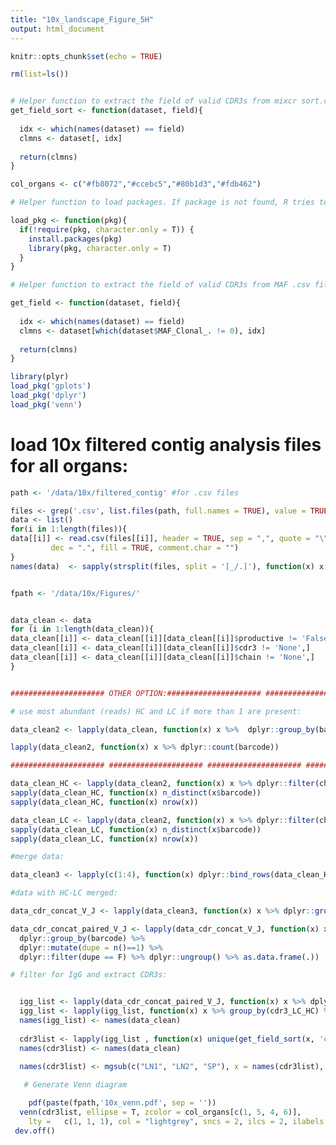 ```yaml
---
title: "10x_landscape_Figure_5H"
output: html_document
---
```


```r
knitr::opts_chunk$set(echo = TRUE)
```



```r

rm(list=ls())


# Helper function to extract the field of valid CDR3s from mixcr sort.csv files
get_field_sort <- function(dataset, field){
  
  idx <- which(names(dataset) == field)
  clmns <- dataset[, idx]
  
  return(clmns)
}

col_organs <- c("#fb8072","#ccebc5","#80b1d3","#fdb462")
```


```r

# Helper function to load packages. If package is not found, R tries to install it.

load_pkg <- function(pkg){
  if(!require(pkg, character.only = T)) {
    install.packages(pkg)
    library(pkg, character.only = T)
  }
}

# Helper function to extract the field of valid CDR3s from MAF .csv files

get_field <- function(dataset, field){
  
  idx <- which(names(dataset) == field)
  clmns <- dataset[which(dataset$MAF_Clonal_. != 0), idx]
  
  return(clmns)
}

```


```r

library(plyr)
load_pkg('gplots') 
load_pkg('dplyr')
load_pkg('venn')

```

# load 10x filtered contig analysis files for all organs:

```r

path <- '/data/10x/filtered_contig' #for .csv files

files <- grep('.csv', list.files(path, full.names = TRUE), value = TRUE)
data <- list()
for(i in 1:length(files)){
data[[i]] <- read.csv(files[[i]], header = TRUE, sep = ",", quote = "\"",
         dec = ".", fill = TRUE, comment.char = "")
}
names(data)  <- sapply(strsplit(files, split = '[_/.]'), function(x) x[8])


fpath <- '/data/10x/Figures/' 



```


```r


data_clean <- data 
for (i in 1:length(data_clean)){
data_clean[[i]] <- data_clean[[i]][data_clean[[i]]$productive != 'False',]
data_clean[[i]] <- data_clean[[i]][data_clean[[i]]$cdr3 != 'None',]
data_clean[[i]] <- data_clean[[i]][data_clean[[i]]$chain != 'None',]
}


##################### OTHER OPTION:##################### ##################### ##################### ##################### ##################### 

# use most abundant (reads) HC and LC if more than 1 are present:

data_clean2 <- lapply(data_clean, function(x) x %>%  dplyr::group_by(barcode, chain) %>% top_n(1, reads))

lapply(data_clean2, function(x) x %>% dplyr::count(barcode))

##################### ##################### ##################### ##################### ##################### ##################### ##################### 

data_clean_HC <- lapply(data_clean2, function(x) x %>% dplyr::filter(chain == 'IGH'))
sapply(data_clean_HC, function(x) n_distinct(x$barcode))
sapply(data_clean_HC, function(x) nrow(x))

data_clean_LC <- lapply(data_clean2, function(x) x %>% dplyr::filter(chain != 'IGH') %>%  dplyr::group_by(barcode) %>% top_n(1, reads) %>%  dplyr::group_by(barcode) %>% top_n(1, umis))
sapply(data_clean_LC, function(x) n_distinct(x$barcode))
sapply(data_clean_LC, function(x) nrow(x))

#merge data:

data_clean3 <- lapply(c(1:4), function(x) dplyr::bind_rows(data_clean_HC[[x]], data_clean_LC[[x]]))

#data with HC-LC merged:

data_cdr_concat_V_J <- lapply(data_clean3, function(x) x %>% dplyr::group_by(barcode) %>% dplyr::arrange(chain) %>% dplyr::mutate(cdr3_LC_HC = paste0(cdr3,v_gene, j_gene, collapse = ""), HC_LC_contig = paste0(contig_id, collapse = "_")))

data_cdr_concat_paired_V_J <- lapply(data_cdr_concat_V_J, function(x) x %>% 
  dplyr::group_by(barcode) %>% 
  dplyr::mutate(dupe = n()==1) %>% 
  dplyr::filter(dupe == F) %>% dplyr::ungroup() %>% as.data.frame(.))

# filter for IgG and extract CDR3s:


  igg_list <- lapply(data_cdr_concat_paired_V_J, function(x) x %>% dplyr::filter(c_gene %like% 'IGHG')) 
  igg_list <- lapply(igg_list, function(x) x %>% group_by(cdr3_LC_HC) %>% dplyr::mutate(id = dplyr::cur_group_id()) %>% as.data.frame(.))
  names(igg_list) <- names(data_clean)
  
  cdr3list <- lapply(igg_list , function(x) unique(get_field_sort(x, 'cdr3_LC_HC')))
  names(cdr3list) <- names(data_clean)

  names(cdr3list) <- mgsub(c("LN1", "LN2", "SP"), x = names(cdr3list), replacement = c("aLN-L", "iLN-L", "spleen"))
  
   # Generate Venn diagram

    pdf(paste(fpath,'10x_venn.pdf', sep = '')) 
  venn(cdr3list, ellipse = T, zcolor = col_organs[c(1, 5, 4, 6)], 
    lty =   c(1, 1, 1), col = "lightgrey", sncs = 2, ilcs = 2, ilabels = TRUE, box = F)
 dev.off()


```
 
 